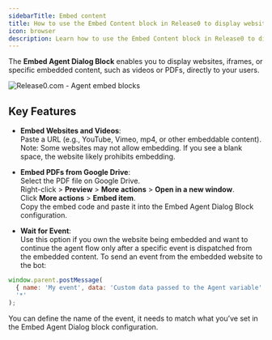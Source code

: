 ```yaml
---
sidebarTitle: Embed content
title: How to use the Embed Content block in Release0 to display websites, videos, and PDFs in your chatbot
icon: browser
description: Learn how to use the Embed Content block in Release0 to display websites, videos, PDFs, and other external content directly inside your chatbot. This guide covers setup, supported formats, and tips for creating rich, interactive user experiences
---
```


The **Embed Agent Dialog Block** enables you to display websites, iframes, or specific embedded content, such as videos or PDFs, directly to your users. 
<Frame style={{ maxWidth: '600px' }}>
  <img src="/images/blocks/agent-dialog/embed.png" alt="Release0.com - Agent embed blocks" />
</Frame>

## Key Features

- **Embed Websites and Videos**:  
  Paste a URL (e.g., YouTube, Vimeo, mp4, or other embeddable content).  
  Note: Some websites may not allow embedding. If you see a blank space, the website likely prohibits embedding.

- **Embed PDFs from Google Drive**:  
  Select the PDF file on Google Drive.  
  Right-click > **Preview** > **More actions** > **Open in a new window**.  
  Click **More actions** > **Embed item**.  
  Copy the embed code and paste it into the Embed Agent Dialog Block configuration.

- **Wait for Event**:  
  Use this option if you own the website being embedded and want to continue the agent flow only after a specific event is dispatched from the embedded content.
  To send an event from the embedded website to the bot:

```javascript
window.parent.postMessage(
  { name: 'My event', data: 'Custom data passed to the Agent variable' },
  '*'
);
```
You can define the name of the event, it needs to match what you’ve set in the Embed Agent Dialog block configuration.
